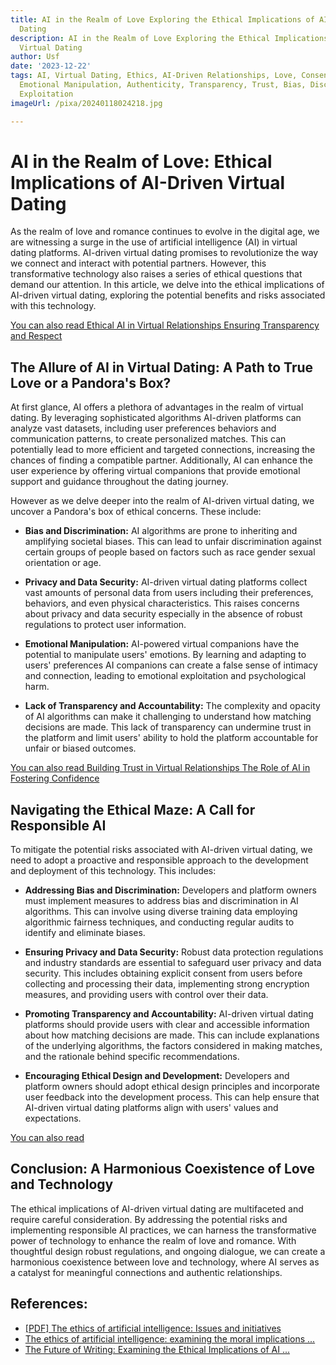 ```yaml
---
title: AI in the Realm of Love Exploring the Ethical Implications of AI-Driven Virtual
  Dating
description: AI in the Realm of Love Exploring the Ethical Implications of AI-Driven
  Virtual Dating
author: Usf
date: '2023-12-22'
tags: AI, Virtual Dating, Ethics, AI-Driven Relationships, Love, Consent, Privacy,
  Emotional Manipulation, Authenticity, Transparency, Trust, Bias, Discrimination,
  Exploitation
imageUrl: /pixa/20240118024218.jpg

---
```

# AI  in the Realm  of Love:  Ethical Implications of AI-Driven Virtual Dating

As the realm of love and romance continues to evolve in the digital  age, we are witnessing  a surge in the use of artificial intelligence (AI)  in virtual dating platforms. AI-driven virtual dating promises to revolutionize the way we connect and interact with  potential partners.  However, this transformative technology also  raises a series of ethical questions that demand our attention. In  this article, we delve into the ethical implications of AI-driven virtual dating, exploring the potential benefits and risks associated with  this technology.

[You can also read Ethical AI in Virtual Relationships  Ensuring Transparency and Respect](Ethical%20AI%20in%20Virtual%20Relationships%20Ensuring%20Transparency%20and%20Respect)


## The Allure of AI in Virtual Dating: A Path to  True  Love or  a Pandora's Box?

At first glance, AI offers a plethora of advantages  in the realm of virtual dating. By leveraging sophisticated algorithms AI-driven platforms can analyze vast datasets, including user preferences behaviors and  communication patterns, to create personalized matches. This can potentially  lead to more efficient and targeted connections,  increasing the chances of finding a compatible partner. Additionally,  AI can  enhance  the user experience by offering virtual companions that provide emotional support and guidance throughout the dating journey.

However as  we delve deeper into the realm of AI-driven virtual dating, we uncover a Pandora's box of  ethical concerns. These include:

* **Bias  and  Discrimination:** AI algorithms are prone to inheriting and amplifying societal biases. This can lead  to unfair discrimination against certain groups  of people based on factors such as race gender sexual orientation or age.

* **Privacy and Data Security:** AI-driven virtual dating platforms collect vast amounts of  personal  data from users  including their preferences,  behaviors, and even  physical characteristics. This raises concerns about privacy and data security  especially in the absence of robust regulations to protect user information.

* **Emotional Manipulation:**  AI-powered virtual companions have  the potential to manipulate users' emotions. By  learning and  adapting to users' preferences AI companions  can create a false sense of intimacy and connection, leading to emotional exploitation and psychological harm.

* **Lack of Transparency and Accountability:** The complexity and  opacity of AI algorithms can make it challenging to understand how matching decisions are made. This lack of transparency can undermine trust in the platform and limit users' ability to hold the platform accountable for  unfair or biased outcomes.

[You can also read Building Trust in Virtual  Relationships  The Role of AI in Fostering Confidence](Building%20Trust%20in%20Virtual%20Relationships%20The%20Role%20of%20AI%20in%20Fostering%20Confidence)


## Navigating the  Ethical Maze: A Call for Responsible AI

To mitigate the potential risks associated with AI-driven virtual dating, we  need to adopt a proactive and responsible approach to the development and deployment of this technology. This includes:

* **Addressing Bias and Discrimination:** Developers and platform owners must implement measures to address bias and discrimination in AI algorithms. This can involve using diverse training data employing algorithmic fairness  techniques, and conducting regular audits to identify and  eliminate biases.

* **Ensuring Privacy and Data Security:** Robust data protection regulations and industry standards are essential to safeguard user privacy and data security. This includes obtaining explicit consent from  users  before collecting and processing their data, implementing strong encryption measures, and providing users with control over their data.

* **Promoting Transparency and Accountability:** AI-driven virtual  dating  platforms should provide users with clear and  accessible  information about how matching decisions are made. This can include explanations of the underlying algorithms, the factors considered in making matches, and the rationale behind specific recommendations.

* **Encouraging Ethical Design and Development:**  Developers and platform owners should adopt ethical design principles and incorporate user  feedback into the development process. This can help ensure that AI-driven  virtual dating platforms  align with users' values  and expectations.

[You can also read ]()


## Conclusion: A Harmonious Coexistence of Love and Technology

The ethical implications of AI-driven virtual dating  are  multifaceted and require careful consideration. By  addressing the  potential risks and implementing responsible AI practices, we can harness the transformative  power  of technology to enhance the realm of love and romance. With  thoughtful design robust regulations, and ongoing dialogue, we can create  a harmonious coexistence between love and technology, where  AI serves as a catalyst for meaningful connections and authentic relationships.

## References:
- [[PDF] The ethics of artificial intelligence: Issues and initiatives](https://www.europarl.europa.eu/RegData/etudes/STUD/2020/634452/EPRS_STU(2020)634452_EN.pdf)
- [The ethics of artificial intelligence: examining the moral implications ...](https://www.linkedin.com/pulse/ethics-artificial-intelligence-examining-moral-implications-lee)
- [The Future of Writing: Examining the Ethical Implications of AI ...](https://www.linkedin.com/pulse/future-writing-examining-ethical-implications-ai-content-aj-ansari)

